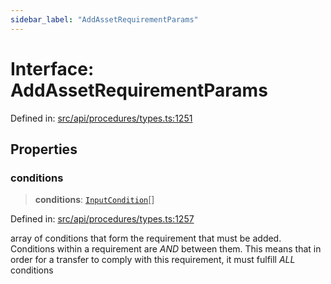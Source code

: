```yaml
---
sidebar_label: "AddAssetRequirementParams"
---
```


# Interface: AddAssetRequirementParams

Defined in: [src/api/procedures/types.ts:1251](https://github.com/PolymeshAssociation/polymesh-sdk/blob/bee6a2fe7a8ce5db42a6982e793782182cde2153/src/api/procedures/types.ts#L1251)

## Properties

### conditions

> **conditions**: [`InputCondition`](../../../entities/types/type-aliases/InputCondition.mdx)[]

Defined in: [src/api/procedures/types.ts:1257](https://github.com/PolymeshAssociation/polymesh-sdk/blob/bee6a2fe7a8ce5db42a6982e793782182cde2153/src/api/procedures/types.ts#L1257)

array of conditions that form the requirement that must be added.
  Conditions within a requirement are *AND* between them. This means that in order
  for a transfer to comply with this requirement, it must fulfill *ALL* conditions
